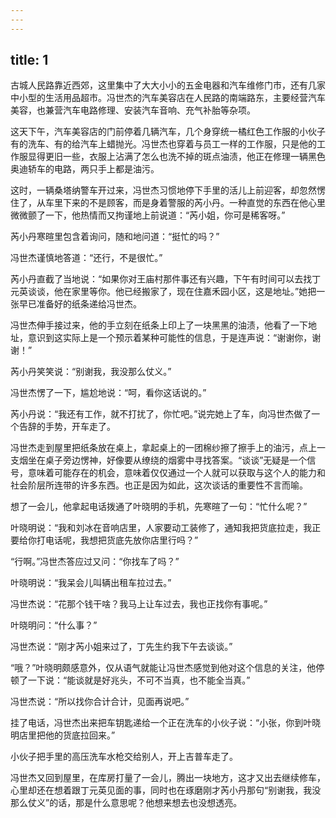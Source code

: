 ```yaml
---
---
---
```

title: 1
---




古城人民路靠近西郊，这里集中了大大小小的五金电器和汽车维修门市，还有几家中小型的生活用品超市。冯世杰的汽车美容店在人民路的南端路东，主要经营汽车美容，也兼营汽车电路修理、安装汽车音响、充气补胎等杂项。

这天下午，汽车美容店的门前停着几辆汽车，几个身穿统一橘红色工作服的小伙子有的洗车、有的给汽车上蜡抛光。冯世杰也穿着与员工一样的工作服，只是他的工作服显得更旧一些，衣服上沾满了怎么也洗不掉的斑点油渍，他正在修理一辆黑色奥迪轿车的电路，两只手上都是油污。

这时，一辆桑塔纳警车开过来，冯世杰习惯地停下手里的活儿上前迎客，却忽然愣住了，从车里下来的不是顾客，而是身着警服的芮小丹。一种直觉的东西在他心里微微颤了一下，他热情而又拘谨地上前说道：“芮小姐，你可是稀客呀。”

芮小丹寒暄里包含着询问，随和地问道：“挺忙的吗？”

冯世杰谨慎地答道：“还行，不是很忙。”

芮小丹直截了当地说：“如果你对王庙村那件事还有兴趣，下午有时间可以去找丁元英谈谈，他在家里等你。他已经搬家了，现在住嘉禾园小区，这是地址。”她把一张早已准备好的纸条递给冯世杰。

冯世杰伸手接过来，他的手立刻在纸条上印上了一块黑黑的油渍，他看了一下地址，意识到这实际上是一个预示着某种可能性的信息，于是连声说：“谢谢你，谢谢！”

芮小丹笑笑说：“别谢我，我没那么仗义。”

冯世杰愣了一下，尴尬地说：“呵，看你这话说的。”

芮小丹说：“我还有工作，就不打扰了，你忙吧。”说完她上了车，向冯世杰做了一个告辞的手势，开车走了。

冯世杰走到屋里把纸条放在桌上，拿起桌上的一团棉纱擦了擦手上的油污，点上一支烟坐在桌子旁边愣神，好像要从缭绕的烟雾中寻找答案。“谈谈”无疑是一个信号，意味着可能存在的机会，意味着仅仅通过一个人就可以获取与这个人的能力和社会阶层所连带的许多东西。也正是因为如此，这次谈话的重要性不言而喻。

想了一会儿，他拿起电话拨通了叶晓明的手机，先寒暄了一句：“忙什么呢？”

叶晓明说：“我和刘冰在音响店里，人家要动工装修了，通知我把货底拉走，我正要给你打电话呢，我想把货底先放你店里行吗？”

“行啊。”冯世杰答应过又问：“你找车了吗？”

叶晓明说：“我呆会儿叫辆出租车拉过去。”

冯世杰说：“花那个钱干啥？我马上让车过去，我也正找你有事呢。”

叶晓明问：“什么事？”

冯世杰说：“刚才芮小姐来过了，丁先生约我下午去谈谈。”

“哦？”叶晓明颇感意外，仅从语气就能让冯世杰感觉到他对这个信息的关注，他停顿了一下说：“能谈就是好兆头，不可不当真，也不能全当真。”

冯世杰说：“所以找你合计合计，见面再说吧。”

挂了电话，冯世杰出来把车钥匙递给一个正在洗车的小伙子说：“小张，你到叶晓明店里把他的货底拉回来。”

小伙子把手里的高压洗车水枪交给别人，开上吉普车走了。

冯世杰又回到屋里，在库房打量了一会儿，腾出一块地方，这才又出去继续修车，心里却还在想着跟丁元英见面的事，同时也在琢磨刚才芮小丹那句“别谢我，我没那么仗义”的话，那是什么意思呢？他想来想去也没想透亮。